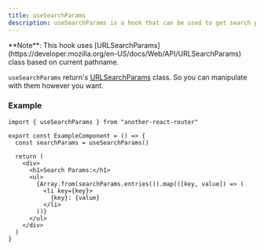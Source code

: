 ```yaml
---
title: useSearchParams
description: useSearchParams is a hook that can be used to get search params from current URL
---
```


<Callout>
  **Note**: This hook uses
  [URLSearchParams](https://developer.mozilla.org/en-US/docs/Web/API/URLSearchParams)
  class based on current pathname.
</Callout>

`useSearchParams` return's [URLSearchParams](https://developer.mozilla.org/en-US/docs/Web/API/URLSearchParams) class.
So you can manipulate with them however you want.

### Example

```tsx
import { useSearchParams } from "another-react-router"

export const ExampleComponent = () => {
  const searchParams = useSearchParams()

  return (
    <div>
      <h1>Search Params:</h1>
      <ul>
        {Array.from(searchParams.entries()).map(([key, value]) => (
          <li key={key}>
            {key}: {value}
          </li>
        ))}
      </ul>
    </div>
  )
}
```
